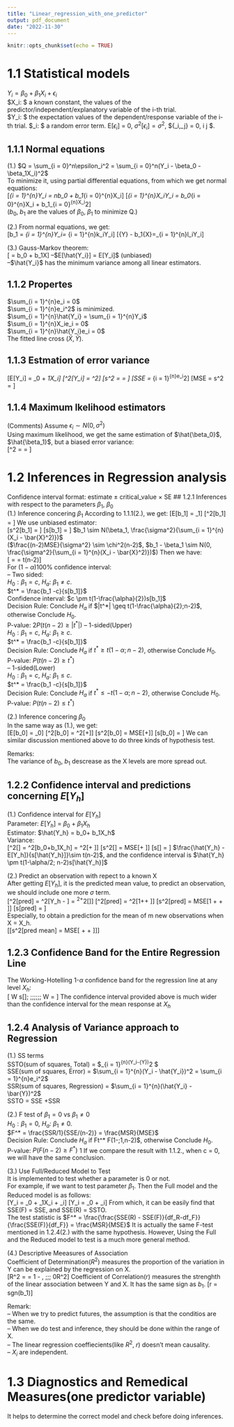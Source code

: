 ```yaml
---
title: "Linear_regression_with_one_predictor"
output: pdf_document
date: "2022-11-30"
---
```


```r
knitr::opts_chunk$set(echo = TRUE)
```

# 1.1 Statistical models  
$Y_i = \beta_0 + \beta_1X_i + \epsilon_i$  
$X_i: $ a known constant, the values of the predictor/independent/explanatory variable of the i-th trial.  
$Y_i: $ the expectation values of the dependent/response variable of the i-th trial.
$\epsilon_i: $ a random error term. E[$\epsilon_i$] = 0, $\sigma^2[\epsilon_i] = \sigma^2$, $\sigma\{\epsilon_i,\epsilon_j\} = 0, \forall i \neq j $.  

## 1.1.1 Normal equations  
(1.) $Q = \sum_{i = 0}^n\epsilon_i^2 = \sum_{i = 0}^n(Y_i - \beta_0 - \beta_1X_i)^2$  
To minimize it, using partial differential equations, from which we get normal equations:  
\[\sum_{i = 1}^{n}Y_i = nb_0 + b_1\sum_{i = 0}^{n}X_i\]
\[\sum_{i = 1}^{n}X_iY_i = b_0\sum_{i = 0}^{n}X_i + b_1\sum_{i = 0}^{n}X_i^2\]  
($b_0,\;b_1$ are the values of $\beta_0,\;\beta_1$ to minimize Q.)  

(2.) From normal equations, we get:  
\[b_1 = \sum_{i = 1}^{n}\frac{(X_i - \bar{X})}{\sum_{i = 1}^{n}(X_i - \bar{X})^2}Y_i= \sum_{i = 1}^{n}k_iY_i\]
\[\bar{Y} - b_1\bar{X}=\sum_{i = 1}^{n}l_iY_i\]

(3.) Gauss-Markov theorem:  
\[\hat{Y} = b_0 + b_1X\]
--$E[\hat{Y_i}] = E[Y_i]$ (unbiased)  
--$\hat{Y_i}$ has the minimum variance among all linear estimators.  

## 1.1.2 Propertes  
$\sum_{i = 1}^{n}e_i = 0$  
$\sum_{i = 1}^{n}e_i^2$ is minimized.  
$\sum_{i = 1}^{n}\hat{Y_i} = \sum_{i = 1}^{n}Y_i$  
$\sum_{i = 1}^{n}X_ie_i = 0$  
$\sum_{i = 1}^{n}\hat{Y_i}e_i = 0$  
The fitted line cross ($\bar{X}, \bar{Y}$).

## 1.1.3 Estmation of error variance   
\[E[Y_i] = \beta_0 + \beta_1X_i\]
\[\sigma^2[Y_i] = \sigma^2\]
\[s^2 = \frac{\sum_{i = 1}^{n}(Y_i - \hat{Y_i})^2}{n-2} = \frac{\sum_{i = 1}^{n}e_i^2}{n-2}\]
\[SSE = \sum_{i = 1}^{n}e_i^2\]
\[MSE = s^2 = \frac{SSE}{n-2}\]

## 1.1.4 Maximum lkelihood estimators  
(Comments)
Assume $\epsilon_i \sim N(0, \sigma^2)$  
Using maximum likelihood, we get the same estimation of $\hat{\beta_0}$, $\hat{\beta_1}$, but a biased error variance:  
\[\hat{\sigma}^2 = \frac{\sum_{i = 1}^{n}(Y_i - \hat{Y_i})^2}{n} = \frac{\sum_{i = 1}^{n}e_i^2}{n}\]  
  
  
# 1.2  Inferences in Regression analysis  
Confidence interval format: estimate $\pm$ critical_value $\times$ SE
## 1.2.1 Inferences with respect to the parameters $\beta_1$, $\beta_0$  
(1.) Inference concering $\beta_1$
According to 1.1.1(2.), we get:
\[E[b_1] = \beta_1\]
\[\sigma^2[b_1] = \frac{\sigma^2}{\sum_{i = 1}^{n}(X_i - \bar{X}^2)}\]
We use unbiased estimator:  
\[s^2[b_1] = \frac{MSE}{\sum_{i = 1}^{n}(X_i - \bar{X}^2)}\]
\[s[b_1] = \frac{\sqrt{MSE}}{\sqrt{\sum_{i = 1}^{n}(X_i - \bar{X}^2)}}\]
$b_1 \sim N(\beta_1, \frac{\sigma^2}{\sum_{i = 1}^{n}(X_i - \bar{X}^2)})$  
($\frac{(n-2)MSE}{\sigma^2} \sim \chi^2(n-2)$, $b_1 - \beta_1 \sim N(0, \frac{\sigma^2}{\sum_{i = 1}^{n}(X_i - \bar{X}^2)})$)
Then we have:  
\[\frac{b_1 - \beta_1}{s[b_1]} = \frac{\frac{b_1 - \beta_1}{\sigma[b_1]}}{\sqrt{\frac{MSE}{\sigma^2}}} = \frac{N(0,1)}{\sqrt{\frac{\chi(n-2)}{(n-2)}}} \sim t(n-2)\]  
For $(1-\alpha)100\%$ confidence interval:  
-- Two sided:  
$H_0:  \beta_1 = c$, $H_a:$ $\beta_1 \neq c$.  
$t^* = \frac{b_1 -c}{s[b_1]}$  
Confidence interval: $c \pm t(1-\frac{\alpha}{2})s[b_1]$  
Decision Rule: Conclude $H_a$ if $|t^*| \geq t(1-\frac{\alpha}{2};n-2)$, otherwise Conclude $H_0$.  
P-value: $2P(t(n-2)\geq |t^*|)$
-- 1-sided(Upper)  
$H_0:  \beta_1 = c$, $H_a:$ $\beta_1 \geq c$.  
$t^* = \frac{b_1 -c}{s[b_1]}$  
Decision Rule: Conclude $H_a$ if $t^* \geq t(1-\alpha;n-2)$, otherwise Conclude $H_0$.  
P-value: $P(t(n-2)\geq t^*)$  
-- 1-sided(Lower)  
$H_0:  \beta_1 = c$, $H_a:$ $\beta_1 \leq c$.  
$t^* = \frac{b_1 -c}{s[b_1]}$  
Decision Rule: Conclude $H_a$ if $t^* \leq -t(1-\alpha; n-2)$, otherwise Conclude $H_0$.  
P-value: $P(t(n-2)\leq t^*)$  
  
  
(2.) Inference concering $\beta_0$  
In the same way as (1.), we get:  
\[E[b_0] = \beta_0\]
\[\sigma^2[b_0] = \sigma^2[\frac{1}{n}+\frac{\bar{X}^2}{\sum_{i = 1}^{n}(X_i - \bar{X})^2}]\]
\[s^2[b_0] = MSE[\frac{1}{n}+\frac{\bar{X}^2}{\sum_{i = 1}^{n}(X_i - \bar{X})^2}]\]
\[s[b_0] = \sqrt{MSE[\frac{1}{n}+\frac{\bar{X}^2}{\sum_{i = 1}^{n}(X_i - \bar{X})^2}]}\]
 We can similar discussion mentioned above to do three kinds of hypothesis test.  
 
 Remarks:  
 The variance of $b_0,\;b_1$ descrease as the X levels are more spread out.  
   
  
## 1.2.2 Confidence interval and predictions concerning $E[Y_h]$  
(1.) Confidence interval for $E[Y_h]$  
Parameter: $E[Y_h]$ = $\beta_0 + \beta_1X_h$  
Estimator: $\hat{Y_h} = b_0+ b_1X_h$  
Variance:  
\[\sigma^2[\hat{Y_h}] = \sigma^2[b_0+b_1X_h] = \sigma^2[\frac{1}{n}+ \frac{(X_h - \bar{X})^2}{\sum_{i = 1}^{n}(X_i - \bar{X})^2}]\]
\[s^2[\hat{Y_h}] =  MSE[\frac{1}{n}+ \frac{(X_h - \bar{X})^2}{\sum_{i = 1}^{n}(X_i - \bar{X})^2}]\]
\[s[\hat{Y_h}] = \sqrt{MSE[\frac{1}{n}+ \frac{(X_h - \bar{X})^2}{\sum_{i = 1}^{n}(X_i - \bar{X})^2}]}\]
$\frac{\hat{Y_h} - E[Y_h]}{s[\hat{Y_h}]}\sim t(n-2)$, and the confidence interval is $\hat{Y_h} \pm t(1-\alpha/2; n-2)s[\hat{Y_h}]$  
  
  
(2.) Predict an observation with repect to a known X  
After getting $E[Y_h]$, it is the predicted mean value, to predict an observation, we should include one more $\sigma$ term.  
\[\sigma^2[pred] = \sigma^2[Y_h - \hat{Y_h}] = \sigma^2+\sigma^2[\hat{Y_h}]\]
\[\sigma^2[pred] = \sigma^2[1+\frac{1}{n}+ \frac{(X_h - \bar{X})^2}{\sum_{i = 1}^{n}(X_i - \bar{X})^2}]\]
\[s^2[pred] =  MSE[1 + \frac{1}{n}+ \frac{(X_h - \bar{X})^2}{\sum_{i = 1}^{n}(X_i - \bar{X})^2}]\]
\[s[pred] = \sqrt{MSE[1 + \frac{1}{n}+ \frac{(X_h - \bar{X})^2}{\sum_{i = 1}^{n}(X_i - \bar{X})^2}]}\]  
Especially, to obtain a prediction for the mean of m new observations when X = X_h.  
\[\[s^2[pred\ mean] =  MSE[\frac{1}{m} + \frac{1}{n}+ \frac{(X_h - \bar{X})^2}{\sum_{i = 1}^{n}(X_i - \bar{X})^2}]\]\]  
  
  
## 1.2.3 Confidence Band for the Entire Regression Line  
The Working-Hotelling 1-$\alpha$ confidence band for the regression line at any level $X_h$:  
\[\hat{Y_h} \pm W s[\hat{Y_h}]; \;\;\;\;\;\; W = \sqrt{2F(1-\alpha; n-2)}\]
The confidence interval provided above is much wider than the confidence interval for the mean response at $X_h$  

## 1.2.4 Analysis of Variance approach to Regression
(1.)  SS terms  
SSTO(sum of squares, Total) = $\sum_{i = 1}^{n}(Y_i-\bar{Y})^2 $  
SSE(sum of squares, Error) = $\sum_{i = 1}^{n}(Y_i - \hat{Y_i})^2 = \sum_{i = 1}^{n}e_i^2$  
SSR(sum of squares, Regression) = $\sum_{i = 1}^{n}(\hat{Y_i} - \bar{Y})^2$  
SSTO = SSE +SSR  

\begin{tabular}{l|r|r|r|r|r|}
\hline
Source & df & SS & MS$ F\\
\hline
Regression & 1 & SSR & MSR = SSR/1 & F = MSR/MSE\\
\hline
Error & n-2 & SSE & MSR = SSR/(n-2) & \\
\hline
C Total & n-1 & SSTO &  & \\
\hline
\end{tabular}  
  
(2.) F test of $\beta_1 = 0$ vs $\beta_1 \neq 0$  
$H_0:  \beta_1 = 0$, $H_a:$ $\beta_1 \neq 0$.  
$F^* = \frac{SSR/1}{SSE/(n-2)} = \frac{MSR}{MSE}$  
Decision Rule: Conclude $H_a$ if Ft^* \geq F(1-\alpha;1,n-2)$, otherwise Conclude $H_0$.  
P-value: $P(F(n-2)\geq F^*)$  1
If we compare the result with 1.1.2., when c = 0, we will have the same conclusion.  
  
(3.) Use Full/Reduced Model to Test  
It is implemented to test whether a parameter is 0 or not.  
For example, if we want to test parameter $\beta_1$. Then the Full model and the Reduced model is as follows:  
\[Y_i = \beta_0 + \beta_1X_i + \epsilon_i\]
\[Y_i = \beta_0 + \epsilon_i\]
From which, it can be easily find that SSE(F) = SSE, and SSE(R) = SSTO.  
The test statistic is $F^* = \frac{\frac{SSE(R) - SSE(F)}{df_R-df_F}}{\frac{SSE(F)}{df_F}} = \frac{MSR}{MSE}$ It is actually the same F-test mentioned in 1.2.4(2.) with the same hypothesis. However, Using the Full and the Reduced model to test is a much more general method.  
  
  
(4.) Descriptive Meeasures of Association  
Coefficient of Determination($R^2$) measures the proportion of the variation in Y can be explained by the regression on X.  
\[R^2 = \frac{SSR}{SSTO} = 1 - \frac{SSE}{SSTO}, \;\;\; 0\leq R^2\leq 1\]
Coefficient of Correlation(r) measures the strenghth of the linear association between Y and X. It has the same sign as $b_1$.
\[r = sgn(b_1)\sqrt{R^2}\]  
  
Remark:  
-- When we try to predict futures, the assumption is that the conditios are the same.  
-- When we do test and inference, they should be done within the range of X.  
-- The linear regression coeffiecients(like $R^2,\; r$) doesn't mean causality.  
-- $X_i$ are independent.  
  
  
# 1.3 Diagnostics and Remedical Measures(one predictor variable)  
It helps to determine the correct model and check before doing inferences.


